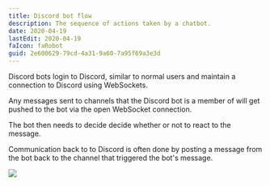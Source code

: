 ```yaml
---
title: Discord bot flow
description: The sequence of actions taken by a chatbot.
date: 2020-04-19
lastEdit: 2020-04-19
faIcon: faRobot
guid: 2e600629-79cd-4a31-9a60-7a95f69a3e3d
---
```


Discord bots login to Discord, similar to normal users and maintain a connection to Discord using WebSockets.

Any messages sent to channels that the Discord bot is a member of will get pushed to the bot via the open WebSocket connection.

The bot then needs to decide decide whether or not to react to the message.

Communication back to to Discord is often done by posting a message from the bot back to the channel that triggered the bot's message.

![](/images/discord-bot.png)
